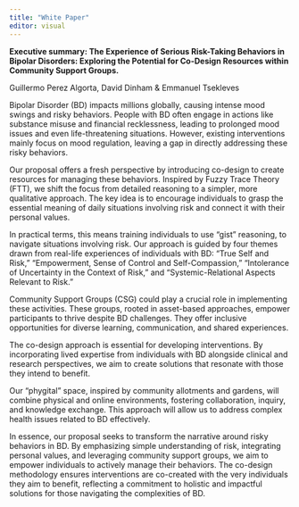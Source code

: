```yaml
---
title: "White Paper"
editor: visual
---
```


**Executive summary: The Experience of Serious Risk-Taking Behaviors in Bipolar Disorders: Exploring the Potential for Co-Design Resources within Community Support Groups.**

Guillermo Perez Algorta, David Dinham & Emmanuel Tsekleves

Bipolar Disorder (BD) impacts millions globally, causing intense mood swings and risky behaviors. People with BD often engage in actions like substance misuse and financial recklessness, leading to prolonged mood issues and even life-threatening situations. However, existing interventions mainly focus on mood regulation, leaving a gap in directly addressing these risky behaviors. 

Our proposal offers a fresh perspective by introducing co-design to create resources for managing these behaviors. Inspired by Fuzzy Trace Theory (FTT), we shift the focus from detailed reasoning to a simpler, more qualitative approach. The key idea is to encourage individuals to grasp the essential meaning of daily situations involving risk and connect it with their personal values. 

In practical terms, this means training individuals to use "gist" reasoning, to navigate situations involving risk. Our approach is guided by four themes drawn from real-life experiences of individuals with BD: "True Self and Risk," "Empowerment, Sense of Control and Self-Compassion," "Intolerance of Uncertainty in the Context of Risk," and "Systemic-Relational Aspects Relevant to Risk." 

Community Support Groups (CSG) could play a crucial role in implementing these activities. These groups, rooted in asset-based approaches, empower participants to thrive despite BD challenges. They offer inclusive opportunities for diverse learning, communication, and shared experiences. 

The co-design approach is essential for developing interventions. By incorporating lived expertise from individuals with BD alongside clinical and research perspectives, we aim to create solutions that resonate with those they intend to benefit. 

Our "phygital" space, inspired by community allotments and gardens, will combine physical and online environments, fostering collaboration, inquiry, and knowledge exchange. This approach will allow us to address complex health issues related to BD effectively. 

In essence, our proposal seeks to transform the narrative around risky behaviors in BD. By emphasizing simple understanding of risk, integrating personal values, and leveraging community support groups, we aim to empower individuals to actively manage their behaviors. The co-design methodology ensures interventions are co-created with the very individuals they aim to benefit, reflecting a commitment to holistic and impactful solutions for those navigating the complexities of BD. 

 